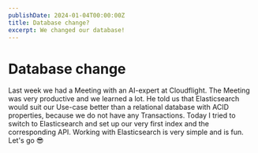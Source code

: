 ```yaml
---
publishDate: 2024-01-04T00:00:00Z
title: Database change?
excerpt: We changed our database!
---
```


# Database change
Last week we had a Meeting with an AI-expert at Cloudflight. The Meeting was very productive and we learned a lot. He told us that Elasticsearch would suit our Use-case better than a relational database with ACID properties, because we do not have any Transactions. Today I tried to switch to Elasticsearch and set up our very first index and the corresponding API. Working with Elasticsearch is very simple and is fun. Let's go 😎